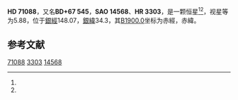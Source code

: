 {{Starbox begin
| name = HD 71088
}}
{{Starbox observe
| epoch = [[J2000.0|J2000.0]]
| constell = {{星座名待查}}<ref name=SIMBAD>{{cite web
 | url=http://simbad.u-strasbg.fr/simbad/sim-id?Ident=HR+3303
 | title =Pulsating variable Star
 | publisher=Centre de Données astronomiques de Strasbourg
 | work=SIMBAD
 | accessdate=2012-07-13}}</ref><ref name=DATA>{{cite web
 | url=http://vizier.u-strasbg.fr/viz-bin/VizieR-5?-out.add=.&-source=5050&-corr=PK=HR&-out.max=9999&HR=3303
 | title=VizieR Detailed Page
 | accessdate=2012-07-13
 | archive-date=2016-03-04
 | archive-url=https://web.archive.org/web/20160304234512/http://vizier.u-strasbg.fr/viz-bin/VizieR-5?-out.add=.&-source=5050&-corr=PK=HR&-out.max=9999&HR=3303
 | dead-url=no
 }}</ref>
| 星官 = 
| ra = {{RA|8|29|46.2}}<ref name=SIMBAD /><ref name=DATA />
| dec = {{DEC|+67|17|51}}<ref name=SIMBAD /><ref name=DATA />
| appmag_v = 5.88<ref name=SIMBAD /><ref name=DATA />
}}
{{Starbox character
| class = G8III<ref name=SIMBAD /><ref name=DATA />
| b-v = 0.97<ref name=SIMBAD /><ref name=DATA />
| u-b = <ref name=SIMBAD /><ref name=DATA />
| r-i = <ref name=SIMBAD /><ref name=DATA />
| variable = 
}}
{{Starbox astrometry
| radial_v = 
| prop_mo_ra = -3
| parallax = 
| p_error = 
}}
{{Starbox catalog
| names =BD+67 545，[[SAO星表|SAO]] 14568，[[HD星表|HD]] 71088，[[HR星表|HR]] 3303}}
{{Starbox reference |Simbad=HR+3303}}
{{Starbox end}}

'''HD 71088'''，又名'''BD+67 545'''，'''SAO 14568'''、'''HR 3303'''，是一颗恒星<ref name=SIMBAD /><ref name=DATA />，视星等为5.88，位于[[銀道座標系|銀經]]148.07，[[銀道座標系|銀緯]]34.3，其[[B1900.0|B1900.0]]坐标为赤經{{RA|8|20|20.3}}，赤緯{{DEC|+67|34.3|35}}。

== 参考文献 ==
{{reflist}}
{{大熊座}}
{{star-stub}}

[[Category:HD和HDE天體|71088]]
[[Category:HR天體|3303]]
[[Category:SAO天體|14568]]